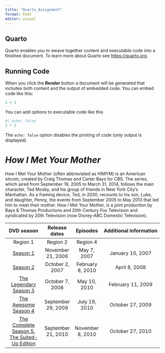 ```yaml
---
title: "Quarto_Assignment"
format: html
editor: visual
---
```


## Quarto

Quarto enables you to weave together content and executable code into a finished document. To learn more about Quarto see <https://quarto.org>.

## Running Code

When you click the **Render** button a document will be generated that includes both content and the output of embedded code. You can embed code like this:

```r
1 + 1
```

You can add options to executable code like this

```r
#| echo: false
2 * 2
```

The `echo: false` option disables the printing of code (only output is displayed).

# *How I Met Your Mother*

How I Met Your Mother (often abbreviated as HIMYM) is an American sitcom, created by Craig Thomas and Carter Bays for CBS. The series, which aired from September 19, 2005 to March 31, 2014, follows the main character, Ted Mosby, and his group of friends in New York City's Manhattan. As a framing device, Ted, in 2030, recounts to his son, Luke, and daughter, Penny, the events from September 2005 to May 2013 that led him to meet their mother. How I Met Your Mother, is a joint production by Bays & Thomas Productions and 20th Century Fox Television and syndicated by 20th Television (now Disney-ABC Domestic Television).

|                                                                    DVD season                                                                     |   Release dates    |     Episodes     | Additional information |
|:-------------------------------------------------------------------------------------------------------------------------------------------------:|:------------------:|:----------------:|:----------------------:|
|                                                                     Region 1                                                                      |      Region 2      |     Region 4     |                        |
|                   [Season 1](https://en.wikipedia.org/wiki/How_I_Met_Your_Mother_(season_1) "How I Met Your Mother (season 1)")                   | November 21, 2006  |   May 7, 2007    |    January 10, 2007    |
|                   [Season 2](https://en.wikipedia.org/wiki/How_I_Met_Your_Mother_(season_2) "How I Met Your Mother (season 2)")                   |  October 2, 2007   | February 8, 2010 |     April 8, 2008      |
|            [The Legendary Season 3](https://en.wikipedia.org/wiki/How_I_Met_Your_Mother_(season_3) "How I Met Your Mother (season 3)")            |  October 7, 2008   |   May 10, 2010   |   February 11, 2009    |
|             [The Awesome Season 4](https://en.wikipedia.org/wiki/How_I_Met_Your_Mother_(season_4) "How I Met Your Mother (season 4)")             | September 29, 2009 |  July 19, 2010   |    October 27, 2009    |
| [The Complete Season 5. The Suited-Up Edition](https://en.wikipedia.org/wiki/How_I_Met_Your_Mother_(season_5) "How I Met Your Mother (season 5)") | September 21, 2010 | November 8, 2010 |    October 27, 2010    |
